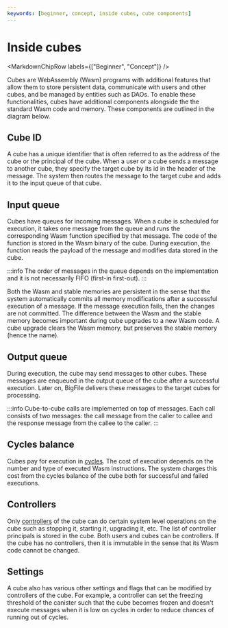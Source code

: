 ```yaml
---
keywords: [beginner, concept, inside cubes, cube components]
---
```




# Inside cubes

<MarkdownChipRow labels={["Beginner", "Concept"]} />

Cubes are WebAssembly (Wasm) programs with additional features that allow them to store persistent data, communicate with users and other cubes, and be managed by entities such as DAOs.
To enable these functionalities, cubes have additional components alongside the the standard Wasm code and memory. These components are outlined in the diagram below.


## Cube ID
A cube has a unique identifier that is often referred to as the address of the cube or the <GlossaryTooltip>principal</GlossaryTooltip> of the cube.
When a user or a cube sends a message to another cube, they specify the target cube by its id in the header of the message.
The system then routes the message to the target cube and adds it to the input queue of that cube.

## Input queue
Cubes have queues for incoming messages.
When a cube is scheduled for execution, it takes one message from the queue and runs the corresponding Wasm function specified by that message.
The code of the function is stored in the Wasm binary of the cube.
During execution, the function reads the payload of the message and modifies data stored in the cube.

:::info
The order of messages in the queue depends on the implementation and it is not necessarily FIFO (first-in first-out).
:::


Both the Wasm and stable memories are persistent in the sense that the system automatically commits all memory modifications after a successful execution of a message.
If the message execution fails, then the changes are not committed.
The difference between the Wasm and the stable memory becomes important during cube upgrades to a new Wasm code.
A cube upgrade clears the Wasm memory, but preserves the stable memory (hence the name).

## Output queue
During execution, the cube may send messages to other cubes.
These messages are enqueued in the output queue of the cube after a successful execution.
Later on, BigFile delivers these messages to the target cubes for processing.

:::info
Cube-to-cube calls are implemented on top of messages. Each call consists of two messages: the call message from the caller to callee and the response message from the callee to the caller.
:::

## Cycles balance
Cubes pay for execution in [cycles](/docs/current/developer-docs/gas-cost).
The cost of execution depends on the number and type of executed Wasm instructions.
The system charges this cost from the cycles balance of the cube both for successful and failed executions.

## Controllers
Only [controllers](/docs/current/developer-docs/smart-contracts/maintain/control) of the cube can do certain system level operations on the cube such as stopping it, starting it, upgrading it, etc.
The list of controller principals is stored in the cube.
Both users and cubes can be controllers.
If the cube has no controllers, then it is immutable in the sense that its Wasm code cannot be changed.

## Settings
A cube also has various other settings and flags that can be modified by controllers of the cube.
For example, a controller can set the freezing threshold of the canister such that the cube becomes frozen and doesn't execute messages when it is low on cycles in order to reduce chances of running out of cycles.

